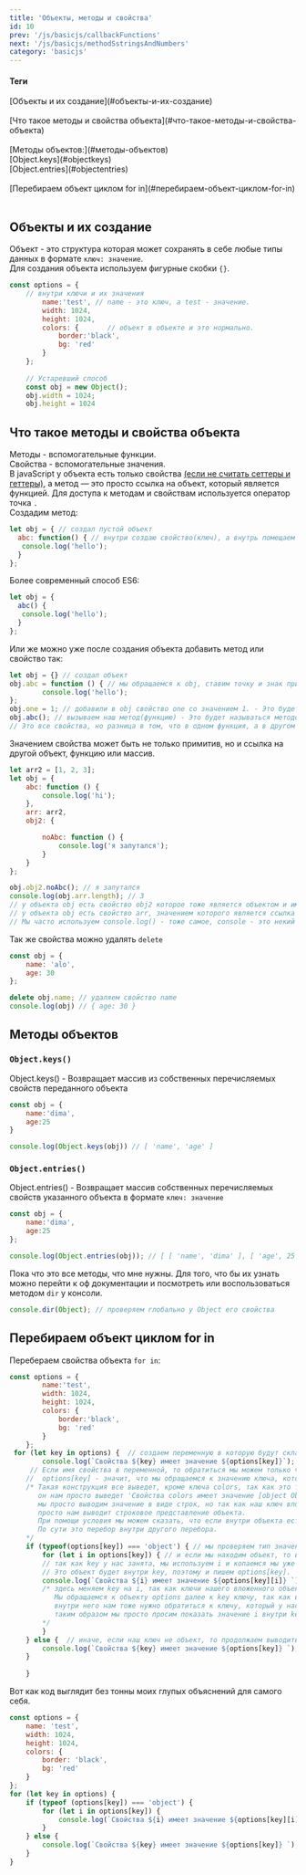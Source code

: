 ```yaml
---
title: 'Объекты, методы и свойства'
id: 10
prev: '/js/basicjs/callbackFunctions'
next: '/js/basicjs/methodSstringsAndNumbers'
category: 'basicjs'
---
```


#### Теги
<div className = 'tag_js'>[Объекты и их создание](#объекты-и-их-создание)</div>  <br/>
<div className = 'tag_js'>[Что такое методы и свойства объекта](#что-такое-методы-и-свойства-объекта)</div>  <br/>
<div className = 'tag_js'>[Методы объектов:](#методы-объектов)</div> 
<div className = 'mini_tag_js'>[Object.keys](#objectkeys)</div>
<div className = 'mini_tag_js'> [Object.entries](#objectentries)</div><br/>
<div className = 'tag_js'>[Перебираем объект циклом for in](#перебираем-объект-циклом-for-in)</div> <br/>

##  Объекты и их создание ##
Объект - это структура которая может сохранять в себе любые типы данных в формате `ключ: значение`.<br/>
Для создания объекта используем фигурные скобки `{}`.
```javaScript
const options = {           
    // внутри ключи и их значения
        name:'test', // name - это ключ, а test - значение.
        width: 1024,
        height: 1024, 
        colors: {       // объект в объекте и это нормально.
            border:'black',
            bg: 'red'
        }
    };
    
    // Устаревший способ
    const obj = new Object();
    obj.width = 1024;
    obj.height = 1024
```
## Что такое методы и свойства объекта ##
Методы - вспомогательные функции.<br/>
Свойства - вспомогательные значения.<br/>
В javaScript у объекта есть только свойства [(если не считать сеттеры и геттеры)](),
а метод — это просто ссылка на объект, который является функцией. 
Для доступа к методам и свойствам используется оператор точка `.`<br/>
Создадим метод:
```javaScript
let obj = { // создал пустой объект
  abc: function() { // внутри создаю свойство(ключ), а внутрь помещаем функцию
   console.log('hello'); 
  }
}; 
```
Более современный способ ES6:
```javaScript
let obj = {
  abc() { 
   console.log('hello'); 
  }
}; 
```
Или же можно уже после создания объекта добавить метод или свойство так:
```javaScript
let obj = {} // создал объект
obj.abc = function () { // мы обращаемся к obj, ставим точку и знак присваивания, пишем название свойства и что в нем будет.
        console.log('hello');
};
obj.one = 1; // добавили в obj свойство one со значением 1. - Это будет называться свойством
obj.abc(); // вызываем наш метод(функцию) - Это будет называться методом.
// Это все свойства, но разница в том, что в одном функция, а в другом простое значение. Свойство с функцией всегда будет называться методом.
```
Значением свойства может быть не только примитив, но и ссылка на другой объект, функцию или массив.
```javaScript
let arr2 = [1, 2, 3];
let obj = {
    abc: function () {
        console.log('hi');
    },
    arr: arr2,
    obj2: {

        noAbc: function () {
            console.log('я запутался');
        }
    }
};

obj.obj2.noAbc(); // я запутался
console.log(obj.arr.length); // 3
// у объекта obj есть свойство obj2 которое тоже является объектом и имеет свой метод noAbc.
// у объекта obj есть свойство arr, значением которого является ссылка на массив, у массивов есть свойство length, которое считает кол элементов внутри.
// Мы часто используем console.log() - тоже самое, console - это некий объект в котором есть метод log, что бы его вызвать, нужно указать объект и сам метод console.log()
```
Так же свойства можно удалять `delete`
```javaScript
const obj = {
    name: 'alo',
    age: 30
};

delete obj.name; // удаляем свойство name
console.log(obj) // { age: 30 }
```
## Методы объектов ##
### `Object.keys()` ###
Object.keys() - Возвращает массив из собственных перечисляемых свойств переданного объекта 
```javaScript
const obj = {
    name:'dima',
    age:25
}

console.log(Object.keys(obj)) // [ 'name', 'age' ]
```
### `Object.entries()` ###
Object.entries() - Возвращает массив собственных перечисляемых свойств указанного объекта в формате `ключ: значение`
```javaScript
const obj = {
    name:'dima',
    age:25
};

console.log(Object.entries(obj)); // [ [ 'name', 'dima' ], [ 'age', 25 ] ] получили массив с массивами [ключ, значение]
```
Пока что это все методы, что мне нужны.
Для того, что бы их узнать можно перейти к оф документации и посмотреть или воспользоваться методом `dir` у консоли.
```javaScript
console.dir(Object); // проверяем глобально у Object его свойства
```                    
 ##  Перебираем объект циклом for in ##
Перебераем свойства объекта `for in`:
```javaScript
const options = {           
        name:'test',
        width: 1024,
        height: 1024, 
        colors: {      
            border:'black',
            bg: 'red'
        }
    };
 for (let key in options) {  // создаем переменную в которую будут складываться свойства(ключи) и указываем какой объект перебираем.
        console.log(`Свойства ${key} имеет значение ${options[key]}`); // в key помещается наше свойство(ключ).
     // Eсли имя свойства в переменной, то обратиться мы можем только через [] не через точку.
    //  options[key] - значит, что мы обращаемся к значению ключа, который находится в key.
    /* Такая конструкция все выведет, кроме ключа colors, так как это тоже объект
       он нам просто выведет 'Свойства colors имеет значение [object Object]'
       мы просто выводим значение в виде строк, но так как наш ключ вложенный объект, js не может его превратить в строку и он,
       просто нам выводит строковое представление объекта.
       При помощи условия мы можем сказать, что если внутри объекта есть другой объект, то мы можем запустить еще перебор.
       По сути это перебор внутри другого перебора.
    */
    if (typeof(options[key]) === 'object') { // мы проверяем тип значения на объект
        for (let i in options[key]) { // и если мы находим объект, то используем еще один перебор.
        // так как key у нас занята, мы используем i и копаемся мы уже не в options, а в объекте внутри options
        // Это объект будет внутри key, поэтому и пишем options[key].
        console.log(`Свойства ${i} имеет значение ${options[key][i]} `);
        /* здесь меняем key на i, так как ключи нашего вложенного объекта будут находиться внутри i. Далее у нас будет двойной доступ, выглядит это так options[key][i]
           Мы обращаемся к объекту options далее к key ключу, так как в key сейчас лежит вложенный объект
           внутри него нам тоже нужно обратиться к ключу, который у нас находится в i
           таким образом мы просто просим показать значение i внутри key который внутри options
        */
        } 
    } else {  // иначе, если наш ключ не объект, то продолжаем выводить как было
        console.log(`Свойства ${key} имеет значение ${options[key]} `);
    }
    
    }

```
Вот как код выглядит без тонны моих глупых объяснений для самого себя.
```javaScript
const options = {
    name: 'test',
    width: 1024,
    height: 1024,
    colors: {
        border: 'black',
        bg: 'red'
    }
};
for (let key in options) {
    if (typeof (options[key]) === 'object') {
        for (let i in options[key]) {
            console.log(`Свойства ${i} имеет значение ${options[key][i]} `);
        }
    } else {
        console.log(`Свойства ${key} имеет значение ${options[key]} `);
    }
}
```
